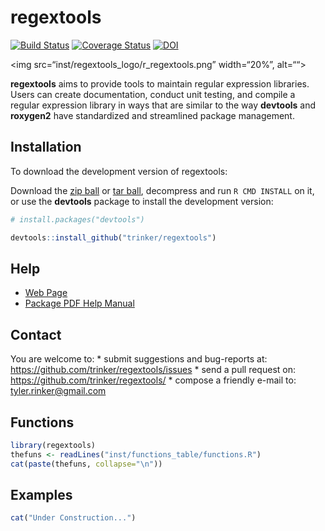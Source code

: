 regextools
=======

[![Build Status](https://travis-ci.org/trinker/regextools.png?branch=master)](https://travis-ci.org/trinker/regextools)
[![Coverage Status](https://coveralls.io/repos/trinker/regextools/badge.png)](https://coveralls.io/r/trinker/regextools)
[![DOI](https://zenodo.org/badge/5398/trinker/regextools.svg)](http://dx.doi.org/10.5281/zenodo.13804)

<img src="inst/regextools_logo/r_regextools.png" width="20%", alt="">  

**regextools** aims to provide tools to maintain regular expression libraries.  Users can create documentation, conduct unit testing, and compile a regular expression library in ways that are similar to the way **devtools** and **roxygen2** have standardized and streamlined package management.

## Installation

To download the development version of regextools:

Download the [zip ball](https://github.com/trinker/regextools/zipball/master) or [tar ball](https://github.com/trinker/regextools/tarball/master), decompress and run `R CMD INSTALL` on it, or use the **devtools** package to install the development version:

```r
# install.packages("devtools")

devtools::install_github("trinker/regextools")
```

## Help

- [Web Page](http://trinker.github.com/regextools/)     
- [Package PDF Help Manual](https://dl.dropboxusercontent.com/u/61803503/regextools.pdf)   

## Contact

You are welcome to:
* submit suggestions and bug-reports at: <https://github.com/trinker/regextools/issues>
* send a pull request on: <https://github.com/trinker/regextools/>
* compose a friendly e-mail to: <tyler.rinker@gmail.com>

## Functions

```r
library(regextools)
thefuns <- readLines("inst/functions_table/functions.R")
cat(paste(thefuns, collapse="\n"))
```

## Examples

```r
cat("Under Construction...")
```
